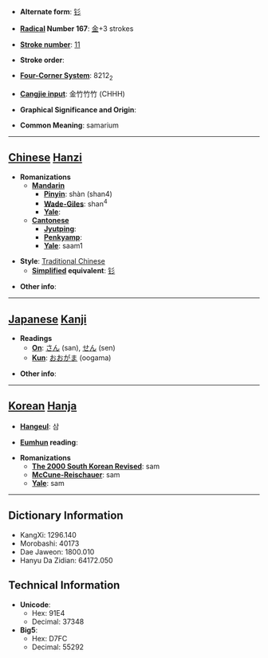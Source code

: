 * '''Alternate form''': [[钐]]

* '''[[Wiktionary:Chinese radical index| Radical]] Number 167''': [[Wiktionary:Chinese radical index 金|金]]+3 strokes

* '''[[Wiktionary:Chinese total strokes index|Stroke number]]''': [[Wiktionary:Chinese total strokes index 11|11]]

* '''Stroke order''': 

* '''[[Wiktionary:Chinese four corner index|Four-Corner System]]''': 8212<sub>2</sub>

* '''[[Wiktionary:Chinese Cangjie index|Cangjie input]]''': 金竹竹竹 (CHHH)

* '''Graphical Significance and Origin''': 

* '''Common Meaning''': samarium

----

== [[Chinese]] [[Hanzi]] ==

* '''Romanizations'''
** '''[[Mandarin]]'''
*** '''[[Pinyin]]''': shàn (shan4)
*** '''[[Wade-Giles]]''': shan<sup>4</sup>
*** '''[[Yale]]''': 
** '''[[Cantonese]]'''
*** '''[[Jyutping]]''':
*** '''[[Penkyamp]]''': 
*** '''[[Yale]]''': saam1

* '''Style''': [[Traditional Chinese]] 
** '''[[Simplified Chinese|Simplified]] equivalent''': [[钐]]

* '''Other info''': 

----

== [[Japanese]] [[Kanji]] ==

* '''Readings'''
** '''[[On]]''': [[さん]] (san), [[せん]] (sen)
** '''[[Kun]]''': [[おおがま]] (oogama)

* '''Other info''':  

----

== [[Korean]] [[Hanja]] ==

* '''[[Hangeul]]''': 삼

* '''[[Eumhun]] reading''': 

* '''Romanizations'''
** '''[[The 2000 South Korean Revised Romanization|The 2000 South Korean Revised]]''': sam
** '''[[McCune-Reischauer]]''': sam
** '''[[Yale]]''': sam

----

== Dictionary Information ==

* KangXi: 1296.140
* Morobashi: 40173
* Dae Jaweon: 1800.010
* Hanyu Da Zidian: 64172.050

== Technical Information ==

* '''Unicode''':
** Hex: 91E4
** Decimal: 37348
* '''Big5''':
** Hex: D7FC
** Decimal: 55292